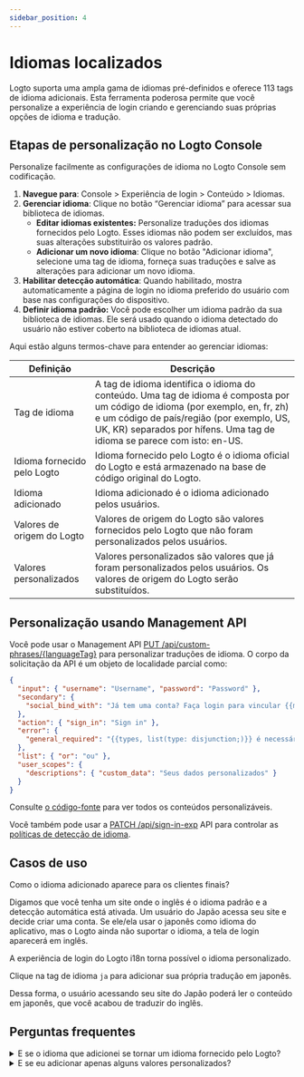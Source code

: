 ```yaml
---
sidebar_position: 4
---
```


# Idiomas localizados

Logto suporta uma ampla gama de idiomas pré-definidos e oferece 113 tags de idioma adicionais. Esta ferramenta poderosa permite que você personalize a experiência de login criando e gerenciando suas próprias opções de idioma e tradução.

## Etapas de personalização no Logto Console

Personalize facilmente as configurações de idioma no Logto Console sem codificação.

1. **Navegue para**: <CloudLink to="/sign-in-experience/content">Console > Experiência de login > Conteúdo > Idiomas</CloudLink>.
2. **Gerenciar idioma**: Clique no botão “Gerenciar idioma” para acessar sua biblioteca de idiomas.
   - **Editar idiomas existentes:** Personalize traduções dos idiomas fornecidos pelo Logto. Esses idiomas não podem ser excluídos, mas suas alterações substituirão os valores padrão.
   - **Adicionar um novo idioma**: Clique no botão "Adicionar idioma", selecione uma tag de idioma, forneça suas traduções e salve as alterações para adicionar um novo idioma.
3. **Habilitar detecção automática**: Quando habilitado, mostra automaticamente a página de login no idioma preferido do usuário com base nas configurações do dispositivo.
4. **Definir idioma padrão:** Você pode escolher um idioma padrão da sua biblioteca de idiomas. Ele será usado quando o idioma detectado do usuário não estiver coberto na biblioteca de idiomas atual.

Aqui estão alguns termos-chave para entender ao gerenciar idiomas:

| Definição                   | Descrição                                                                                                                                                                                                                                               |
| --------------------------- | ------------------------------------------------------------------------------------------------------------------------------------------------------------------------------------------------------------------------------------------------------- |
| Tag de idioma               | A tag de idioma identifica o idioma do conteúdo. Uma tag de idioma é composta por um código de idioma (por exemplo, en, fr, zh) e um código de país/região (por exemplo, US, UK, KR) separados por hífens. Uma tag de idioma se parece com isto: en-US. |
| Idioma fornecido pelo Logto | Idioma fornecido pelo Logto é o idioma oficial do Logto e está armazenado na base de código original do Logto.                                                                                                                                          |
| Idioma adicionado           | Idioma adicionado é o idioma adicionado pelos usuários.                                                                                                                                                                                                 |
| Valores de origem do Logto  | Valores de origem do Logto são valores fornecidos pelo Logto que não foram personalizados pelos usuários.                                                                                                                                               |
| Valores personalizados      | Valores personalizados são valores que já foram personalizados pelos usuários. Os valores de origem do Logto serão substituídos.                                                                                                                        |

## Personalização usando Management API

Você pode usar o Management API [PUT /api/custom-phrases/\{languageTag\}](https://openapi.logto.io/operation/operation-replacecustomphrase) para personalizar traduções de idioma. O corpo da solicitação da API é um objeto de localidade parcial como:

```json
{
  "input": { "username": "Username", "password": "Password" },
  "secondary": {
    "social_bind_with": "Já tem uma conta? Faça login para vincular {{methods, list(type: disjunction;)}} com sua identidade social."
  },
  "action": { "sign_in": "Sign in" },
  "error": {
    "general_required": "{{types, list(type: disjunction;)}} é necessário"
  },
  "list": { "or": "ou" },
  "user_scopes": {
    "descriptions": { "custom_data": "Seus dados personalizados" }
  }
}
```

Consulte [o código-fonte](https://github.com/logto-io/logto/blob/master/packages/phrases-experience/src/locales/en/index.ts) para ver todos os conteúdos personalizáveis.

Você também pode usar a [PATCH /api/sign-in-exp](https://openapi.logto.io/group/endpoint-sign-in-experience) API para controlar as [políticas de detecção de idioma](https://openapi.logto.io/operation/operation-getsigninexp#operation-getsigninexp-200-body-application-json-languageinfo).

## Casos de uso

Como o idioma adicionado aparece para os clientes finais?

Digamos que você tenha um site onde o inglês é o idioma padrão e a detecção automática está ativada. Um usuário do Japão acessa seu site e decide criar uma conta. Se ele/ela usar o japonês como idioma do aplicativo, mas o Logto ainda não suportar o idioma, a tela de login aparecerá em inglês.

A experiência de login do Logto i18n torna possível o idioma personalizado.

Clique na tag de idioma `ja` para adicionar sua própria tradução em japonês.

Dessa forma, o usuário acessando seu site do Japão poderá ler o conteúdo em japonês, que você acabou de traduzir do inglês.

## Perguntas frequentes

<details>
  <summary>E se o idioma que adicionei se tornar um idioma fornecido pelo Logto?</summary>

Ao lado da tag de idioma à esquerda, aparecerá uma tag fornecida pelo Logto, e o idioma que você adicionou não poderá mais ser removido. Os valores modificados continuarão a funcionar e substituirão os valores originais do Logto. Apague os valores fornecidos pelo usuário para usar os valores fornecidos pela configuração padrão do Logto.

</details>

<details>
  <summary>E se eu adicionar apenas alguns valores personalizados?</summary>

O que os usuários finais veem é o resultado da fusão das duas colunas.
Suponha que você queira fazer ajustes apenas em um subconjunto das cópias de conteúdo original fornecidas pelo Logto. A única diferença entre sua tela de inscrição e a fornecida pelo Logto serão as chaves que você editou. O restante do conteúdo permanecerá inalterado.

</details>
